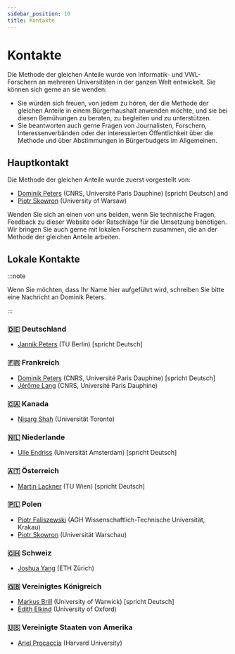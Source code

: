 ```yaml
---
sidebar_position: 10
title: Kontakte
---
```


# Kontakte

Die Methode der gleichen Anteile wurde von Informatik- und VWL-Forschern an mehreren Universitäten in der ganzen Welt entwickelt. Sie können sich gerne an sie wenden:

* Sie würden sich freuen, von jedem zu hören, der die Methode der gleichen Anteile in einem Bürgerhaushalt anwenden möchte, und sie bei diesen Bemühungen zu beraten, zu begleiten und zu unterstützen. 
* Sie beantworten auch gerne Fragen von Journalisten, Forschern, Interessenverbänden oder der interessierten Öffentlichkeit über die Methode und über Abstimmungen in Bürgerbudgets im Allgemeinen.

## Hauptkontakt

Die Methode der gleichen Anteile wurde zuerst vorgestellt von:
* [Dominik Peters](https://dominik-peters.de) (CNRS, Université Paris Dauphine) [spricht Deutsch] and 
* [Piotr Skowron](https://www.mimuw.edu.pl/~ps219737/) (University of Warsaw) 

Wenden Sie sich an einen von uns beiden, wenn Sie technische Fragen, Feedback zu dieser Website oder Ratschläge für die Umsetzung benötigen. Wir bringen Sie auch gerne mit lokalen Forschern zusammen, die an der Methode der gleichen Anteile arbeiten.

## Lokale Kontakte

:::note

Wenn Sie möchten, dass Ihr Name hier aufgeführt wird, schreiben Sie bitte eine Nachricht an Dominik Peters.

:::

### 🇩🇪 Deutschland

* [Jannik Peters](https://sites.google.com/view/jannikpeters) (TU Berlin) [spricht Deutsch]

### 🇫🇷 Frankreich

* [Dominik Peters](https://dominik-peters.de) (CNRS, Université Paris Dauphine) [spricht Deutsch]
* [Jérôme Lang](https://www.lamsade.dauphine.fr/~lang/) (CNRS, Université Paris Dauphine)

### 🇨🇦 Kanada

* [Nisarg Shah](https://www.cs.toronto.edu/~nisarg/index.html) (Universität Toronto)

### 🇳🇱 Niederlande

* [Ulle Endriss](https://staff.science.uva.nl/u.endriss/) (Universität Amsterdam) [spricht Deutsch]

### 🇦🇹 Österreich

* [Martin Lackner](http://martin.lackner.xyz/) (TU Wien) [spricht Deutsch]

### 🇵🇱 Polen

* [Piotr Faliszewski](https://home.agh.edu.pl/~faliszew/) (AGH Wissenschaftlich-Technische Universität, Krakau)
* [Piotr Skowron](https://www.mimuw.edu.pl/~ps219737/) (Universität Warschau)

### 🇨🇭 Schweiz

* [Joshua Yang](https://democracy.dsi.uzh.ch/member/joshua-yang/) (ETH Zürich)

### 🇬🇧 Vereinigtes Königreich

* [Markus Brill](https://sites.google.com/site/brillmarkus/home) (University of Warwick) [spricht Deutsch]
* [Edith Elkind](https://www.cs.ox.ac.uk/people/edith.elkind/) (University of Oxford)

### 🇺🇸 Vereinigte Staaten von Amerika

* [Ariel Procaccia](http://procaccia.info/) (Harvard University)